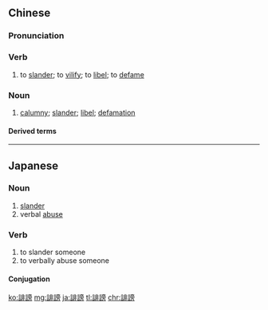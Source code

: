 {{also|诽谤}}
==Chinese==
{{zh-forms|s=诽谤}}

===Pronunciation===
{{zh-pron
|m=fěibàng
|c=fei2 pong3,fei2 bong3
|cat=v,n
}}

===Verb===
{{zh-verb}}

# to [[slander]]; to [[vilify]]; to [[libel]]; to [[defame]]

===Noun===
{{zh-noun}}

# [[calumny]]; [[slander]]; [[libel]]; [[defamation]]

====Derived terms====
{{zh-der|誹謗罪}}

{{zh-cat|Advanced}}

----

==Japanese==
{{ja-kanjitab|ひ|ぼう|yomi=on}}

===Noun===
{{ja-noun|ひぼう}}

# [[slander]]
# verbal [[abuse]]

===Verb===
{{ja-verb-suru|tr=trans|ひぼう}}

# to slander someone
# to verbally abuse someone

====Conjugation====
{{ja-suru|ひぼう}}

[[ko:誹謗]]
[[mg:誹謗]]
[[ja:誹謗]]
[[tl:誹謗]]
[[chr:誹謗]]